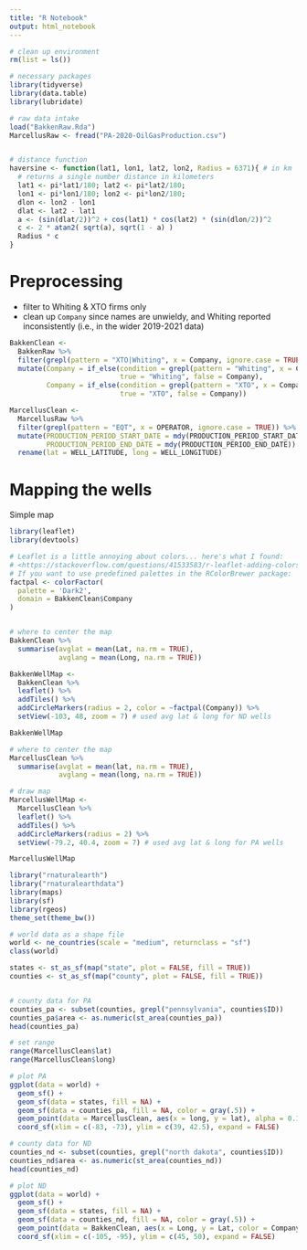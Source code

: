 ```yaml
---
title: "R Notebook"
output: html_notebook
---
```


```r
# clean up environment
rm(list = ls())

# necessary packages
library(tidyverse)
library(data.table)
library(lubridate)

# raw data intake
load("BakkenRaw.Rda")
MarcellusRaw <- fread("PA-2020-OilGasProduction.csv")


# distance function
haversine <- function(lat1, lon1, lat2, lon2, Radius = 6371){ # in km
  # returns a single number distance in kilometers
  lat1 <- pi*lat1/180; lat2 <- pi*lat2/180; 
  lon1 <- pi*lon1/180; lon2 <- pi*lon2/180;
  dlon <- lon2 - lon1 
  dlat <- lat2 - lat1 
  a <- (sin(dlat/2))^2 + cos(lat1) * cos(lat2) * (sin(dlon/2))^2 
  c <- 2 * atan2( sqrt(a), sqrt(1 - a) ) 
  Radius * c 
}


```


# Preprocessing

- filter to Whiting & XTO firms only
- clean up `Company` since names are unwieldy, and Whiting reported inconsistently (i.e., in the wider 2019-2021 data)



```r
BakkenClean <- 
  BakkenRaw %>%
  filter(grepl(pattern = "XTO|Whiting", x = Company, ignore.case = TRUE)) %>%
  mutate(Company = if_else(condition = grepl(pattern = "Whiting", x = Company, ignore.case = TRUE), 
                           true = "Whiting", false = Company), 
         Company = if_else(condition = grepl(pattern = "XTO", x = Company, ignore.case = TRUE), 
                           true = "XTO", false = Company))

MarcellusClean <- 
  MarcellusRaw %>%
  filter(grepl(pattern = "EQT", x = OPERATOR, ignore.case = TRUE)) %>%
  mutate(PRODUCTION_PERIOD_START_DATE = mdy(PRODUCTION_PERIOD_START_DATE), 
         PRODUCTION_PERIOD_END_DATE = mdy(PRODUCTION_PERIOD_END_DATE)) %>%
  rename(lat = WELL_LATITUDE, long = WELL_LONGITUDE)

```



# Mapping the wells

Simple map

```r
library(leaflet)
library(devtools)

# Leaflet is a little annoying about colors... here's what I found:
# <https://stackoverflow.com/questions/41533583/r-leaflet-adding-colors-for-character-variables>
# If you want to use predefined palettes in the RColorBrewer package:
factpal <- colorFactor(
  palette = 'Dark2',
  domain = BakkenClean$Company
)


# where to center the map
BakkenClean %>%
  summarise(avglat = mean(Lat, na.rm = TRUE), 
            avglang = mean(Long, na.rm = TRUE))

BakkenWellMap <- 
  BakkenClean %>%
  leaflet() %>%
  addTiles() %>%
  addCircleMarkers(radius = 2, color = ~factpal(Company)) %>%
  setView(-103, 48, zoom = 7) # used avg lat & long for ND wells

BakkenWellMap

```
```r
# where to center the map
MarcellusClean %>%
  summarise(avglat = mean(lat, na.rm = TRUE), 
            avglang = mean(long, na.rm = TRUE))

# draw map
MarcellusWellMap <- 
  MarcellusClean %>%
  leaflet() %>%
  addTiles() %>%
  addCircleMarkers(radius = 2) %>%
  setView(-79.2, 40.4, zoom = 7) # used avg lat & long for PA wells

MarcellusWellMap


```


```r
library("rnaturalearth")
library("rnaturalearthdata")
library(maps)
library(sf)
library(rgeos)
theme_set(theme_bw())

# world data as a shape file
world <- ne_countries(scale = "medium", returnclass = "sf")
class(world)

states <- st_as_sf(map("state", plot = FALSE, fill = TRUE))
counties <- st_as_sf(map("county", plot = FALSE, fill = TRUE))


# county data for PA
counties_pa <- subset(counties, grepl("pennsylvania", counties$ID))
counties_pa$area <- as.numeric(st_area(counties_pa))
head(counties_pa)

# set range
range(MarcellusClean$lat)
range(MarcellusClean$long)

# plot PA
ggplot(data = world) +
  geom_sf() +
  geom_sf(data = states, fill = NA) + 
  geom_sf(data = counties_pa, fill = NA, color = gray(.5)) +
  geom_point(data = MarcellusClean, aes(x = long, y = lat), alpha = 0.1) +  
  coord_sf(xlim = c(-83, -73), ylim = c(39, 42.5), expand = FALSE)


```


```r
# county data for ND
counties_nd <- subset(counties, grepl("north dakota", counties$ID))
counties_nd$area <- as.numeric(st_area(counties_nd))
head(counties_nd)

# plot ND
ggplot(data = world) +
  geom_sf() +
  geom_sf(data = states, fill = NA) + 
  geom_sf(data = counties_nd, fill = NA, color = gray(.5)) +
  geom_point(data = BakkenClean, aes(x = Long, y = Lat, color = Company), alpha = 0.05) +  
  coord_sf(xlim = c(-105, -95), ylim = c(45, 50), expand = FALSE)


```



